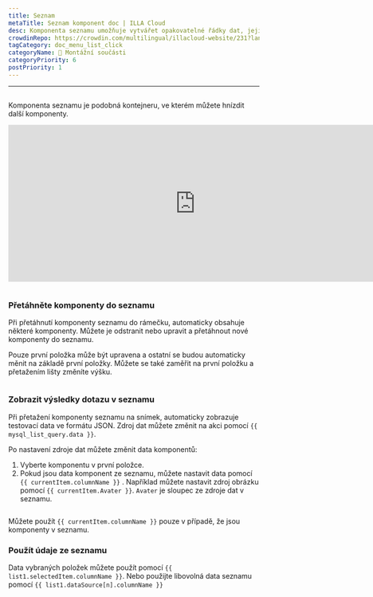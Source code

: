 ```yaml
---
title: Seznam
metaTitle: Seznam komponent doc | ILLA Cloud
desc: Komponenta seznamu umožňuje vytvářet opakovatelné řádky dat, jejichž vzhled a pocit jsou definovány vámi.
crowdinRepo: https://crowdin.com/multilingual/illacloud-website/231?languages=cs&filter=basic&value=0
tagCategory: doc_menu_list_click
categoryName: 🧬 Montážní součásti
categoryPriority: 6
postPriority: 1
---
```


* * *

## <h2 hidden>Seznam</h2>

Komponenta seznamu je podobná kontejneru, ve kterém můžete hnízdit další komponenty.

<iframe width="750" height="315" src="https://www.youtube.com/embed/5rtzkJxEe5o" title="How to use List Component in ILLA Cloud? ILLA Tutorial." frameborder="0" allow="accelerometer; autoplay; clipboard-write; encrypted-media; gyroscope; picture-in-picture; web-share" allowfullscreen></iframe>

<img
  src='https://cdn.illacloud.com/official-website/img/docs/assemble/list.png'
  alt=""
/>

### Přetáhněte komponenty do seznamu

Při přetáhnutí komponenty seznamu do rámečku, automaticky obsahuje některé komponenty. Můžete je odstranit nebo upravit a přetáhnout nové komponenty do seznamu. 

Pouze první položka může být upravena a ostatní se budou automaticky měnit na základě první položky. Můžete se také zaměřit na první položku a přetažením lišty změníte výšku.

<img
  src='https://cdn.illacloud.com/official-website/img/docs/assemble/list1.png'
  alt=""
/>

### Zobrazit výsledky dotazu v seznamu

Při přetažení komponenty seznamu na snímek, automaticky zobrazuje testovací data ve formátu JSON. Zdroj dat můžete změnit na akci pomocí `{{ mysql_list_query.data }}`. 

Po nastavení zdroje dat můžete změnit data komponentů:

1.  Vyberte komponentu v první položce. 
2.  Pokud jsou data komponent ze seznamu, můžete nastavit data pomocí `{{ currentItem.columnName }}` . Například můžete nastavit zdroj obrázku pomocí `{{ currentItem.Avater }}`. `Avater` je sloupec ze zdroje dat v seznamu.

<img
  src='https://cdn.illacloud.com/official-website/img/docs/assemble/list2.png'
  alt=""
/>

Můžete použít `{{ currentItem.columnName }}` pouze v případě, že jsou komponenty v seznamu. 

### Použít údaje ze seznamu

Data vybraných položek můžete použít pomocí `{{ list1.selectedItem.columnName }}`. Nebo použijte libovolná data seznamu pomocí `{{ list1.dataSource[n].columnName }}`

<img
  src='https://cdn.illacloud.com/official-website/img/docs/assemble/list3.png'
  alt=""
/>
